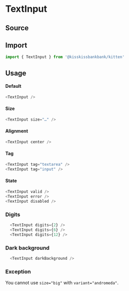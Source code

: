

<Meta title="Form/TextInput" component={TextInput} />

# TextInput

## Source

<FileUrl filepath={__filename} />

## Import

```js
import { TextInput } from '@kisskissbankbank/kitten'
```

## Usage

<Canvas>
  <Story name="Example" story={stories.Default} />
</Canvas>

#### Default

```js
<TextInput />
```

#### Size

```js
<TextInput size="…" />
```

#### Alignment

```js
<TextInput center />
```

#### Tag

```js
<TextInput tag="textarea" />
<TextInput tag="input" />
```

#### State

```js
<TextInput valid />
<TextInput error />
<TextInput disabled />
```

### Digits

```js
  <TextInput digits={2} />
  <TextInput digits={6} />
  <TextInput digits={12} />
```

### Dark background
```js
  <TextInput darkBackground />
```

### Exception

You cannot use `size="big"` with `variant="andromeda"`.
